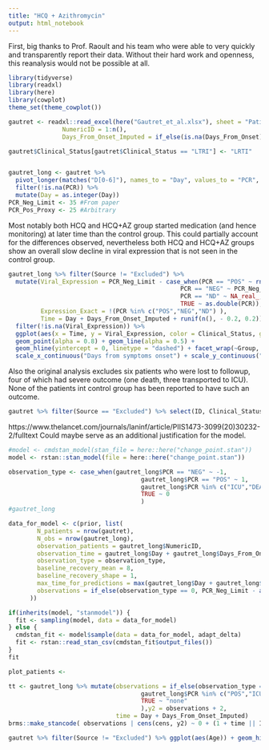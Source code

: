 ---
title: "HCQ + Azithromycin"
output: html_notebook
---

First, big thanks to Prof. Raoult and his team who were able to very quickly and transparently report their data. Without their hard work and openness, this reanalysis would not be possible at all.

```{r setup}
library(tidyverse)
library(readxl)
library(here)
library(cowplot)
theme_set(theme_cowplot())
```

```{r}
gautret <- readxl::read_excel(here("Gautret_et_al.xlsx"), sheet = "Patients", na = c("ND","Unknown", "NF")) %>% mutate(Group = if_else(Hydroxychloroquine == "No", "Control", if_else(Azithromycin == "No", "Hydroxychloroquine", "Hydroxychloroquine + Azithromycin")), 
               NumericID = 1:n(),
               Days_From_Onset_Imputed = if_else(is.na(Days_From_Onset) | Days_From_Onset == "-", as.integer(0), as.integer(Days_From_Onset)))

gautret$Clinical_Status[gautret$Clinical_Status == "LTRI"] <- "LRTI"


gautret_long <- gautret %>% 
  pivot_longer(matches("D[0-6]"), names_to = "Day", values_to = "PCR", names_prefix = "D") %>% 
  filter(!is.na(PCR)) %>%
  mutate(Day = as.integer(Day))
PCR_Neg_Limit <- 35 #From paper
PCR_Pos_Proxy <- 25 #Arbitrary
```

Most notably both HCQ and HCQ+AZ group started medication (and hence monitoring) at later time than the control group. This could partially account for the differences observed, nevertheless both HCQ and HCQ+AZ groups show an overall slow decline in viral expression that is not seen in the control group.

```{r, fig.cap="The per patient data as reported by Gautret et al. Each line is a single patient, for the treatment groups, the line starts at first dose. Viral expression is computed as 35 - CT, so that 0 corresponds to the detection limit. The control group contains some patients where the PCR is reported only as positive/negative. For this figure, positive tests were imputed as 10."}

gautret_long %>% filter(Source != "Excluded") %>% 
  mutate(Viral_Expression = PCR_Neg_Limit - case_when(PCR == "POS" ~ rnorm(n(), PCR_Pos_Proxy, 2),
                                                PCR == "NEG" ~ PCR_Neg_Limit,
                                                PCR == "ND" ~ NA_real_,
                                                TRUE ~ as.double(PCR)),
         Expression_Exact = !(PCR %in% c("POS","NEG","ND") ),
         Time = Day + Days_From_Onset_Imputed + runif(n(), - 0.2, 0.2)) %>%
  filter(!is.na(Viral_Expression)) %>%
  ggplot(aes(x = Time, y = Viral_Expression, color = Clinical_Status, group = ID)) + 
  geom_point(alpha = 0.8) + geom_line(alpha = 0.5) +
  geom_hline(yintercept = 0, linetype = "dashed") + facet_wrap(~Group, ncol = 2) +
  scale_x_continuous("Days from symptoms onset") + scale_y_continuous("Viral expression")
```


Also the original analysis excludes six patients who were lost to followup, four of which had severe outcome (one death, three transported to ICU). None of the patients int control group has been reported to have such an outcome.

```{r}
gautret %>% filter(Source == "Excluded") %>% select(ID, Clinical_Status, Hydroxychloroquine, Azithromycin, matches("D[0-6]"))
```


https://www.thelancet.com/journals/laninf/article/PIIS1473-3099(20)30232-2/fulltext Could maybe serve as an additional justification for the model.

```{r}
#model <- cmdstan_model(stan_file = here::here("change_point.stan"))
model <- rstan::stan_model(file = here::here("change_point.stan"))

observation_type <- case_when(gautret_long$PCR == "NEG" ~ -1,
                                     gautret_long$PCR == "POS" ~ 1,
                                     gautret_long$PCR %in% c("ICU","DEATH") ~ 2,
                                     TRUE ~ 0
                                     )
#gautret_long

data_for_model <- c(prior, list(
        N_patients = nrow(gautret),
        N_obs = nrow(gautret_long),
        observation_patients = gautret_long$NumericID,
        observation_time = gautret_long$Day + gautret_long$Days_From_Onset_Imputed,
        observation_type = observation_type,
        baseline_recovery_mean = 8,
        baseline_recovery_shape = 1,
        max_time_for_predictions = max(gautret_long$Day + gautret_long$Days_From_Onset_Imputed) + 3,
        observations = if_else(observation_type == 0, PCR_Neg_Limit - as.double(gautret_long$PCR), 0)
      ))

if(inherits(model, "stanmodel")) {
  fit <- sampling(model, data = data_for_model)
} else {
  cmdstan_fit <- model$sample(data = data_for_model, adapt_delta)
  fit <- rstan::read_stan_csv(cmdstan_fit$output_files())
}
fit

```

```{r}
plot_patients <- 
```




```{r}
tt <- gautret_long %>% mutate(observations = if_else(observation_type == 0, PCR_Neg_Limit - as.double(gautret_long$PCR), 0), cens = case_when(PCR == "NEG" ~ "left",
                                     gautret_long$PCR %in% c("POS","ICU","DEATH") ~ "interval",
                                     TRUE ~ "none"
                                     ),y2 = observations + 2,
                              time = Day + Days_From_Onset_Imputed)
brms::make_stancode( observations | cens(cens, y2) ~ 0 + (1 + time || ID), data = tt)
```



```{r}
gautret %>% filter(Source != "Excluded") %>% ggplot(aes(Age)) + geom_histogram(binwidth = 10) + facet_wrap(~Group, ncol = 1)
```
